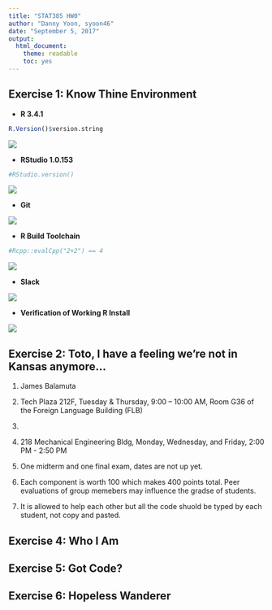 ```yaml
---
title: "STAT385 HW0"
author: "Danny Yoon, syoon46"
date: "September 5, 2017"
output:
  html_document:
    theme: readable
    toc: yes
---
```



## Exercise 1: Know Thine Environment

- **R 3.4.1**
```r
R.Version()$version.string
```

![](https://i.imgur.com/K706mp3.png)

- **RStudio 1.0.153**

```r
#RStudio.version()
```

![](https://i.imgur.com/1MbbHNO.png)

- **Git**

![](https://i.imgur.com/vWqfvut.png)

- **R Build Toolchain**

```r
#Rcpp::evalCpp("2+2") == 4
```

![](https://i.imgur.com/NOO94LX.png)

- **Slack**

![](https://i.imgur.com/thc9GKz.png)

- **Verification of Working R Install**

![](https://i.imgur.com/pX4AuQe.png)

## Exercise 2: Toto, I have a feeling we’re not in Kansas anymore…

1. James Balamuta

2. Tech Plaza 212F, Tuesday & Thursday, 9:00 – 10:00 AM, Room G36 of the Foreign Language Building (FLB)

3.

4. 218 Mechanical Engineering Bldg, Monday, Wednesday, and Friday, 2:00 PM - 2:50 PM

5. One midterm and one final exam, dates are not up yet. 

6. Each component is worth 100 which makes 400 points total. Peer evaluations of group memebers may influence the gradse of students.

7. It is allowed to help each other but all the code shuold be typed by each student, not copy and pasted. 

## Exercise 4: Who I Am

## Exercise 5: Got Code?

## Exercise 6: Hopeless Wanderer